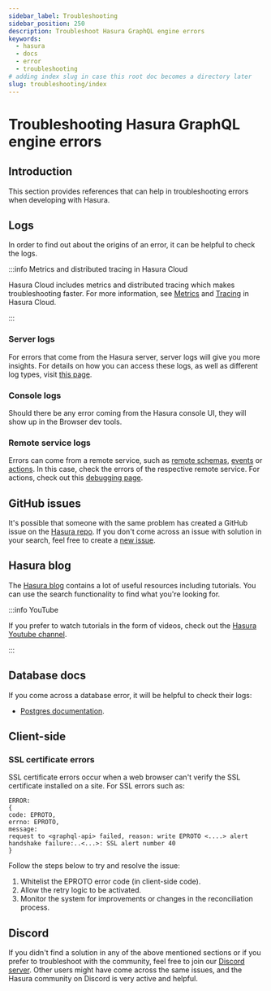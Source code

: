 ```yaml
---
sidebar_label: Troubleshooting
sidebar_position: 250
description: Troubleshoot Hasura GraphQL engine errors
keywords:
  - hasura
  - docs
  - error
  - troubleshooting
# adding index slug in case this root doc becomes a directory later
slug: troubleshooting/index
---
```


# Troubleshooting Hasura GraphQL engine errors

## Introduction

This section provides references that can help in troubleshooting errors
when developing with Hasura.

## Logs

In order to find out about the origins of an error, it can be helpful to
check the logs.

:::info Metrics and distributed tracing in Hasura Cloud

Hasura Cloud includes metrics and distributed tracing which makes
troubleshooting faster. For more information, see [Metrics](/observability/index.mdx)
and [Tracing](/observability/tracing.mdx) in Hasura Cloud.

:::

### Server logs

For errors that come from the Hasura server, server logs will give you
more insights. For details on how you can access these logs, as well as
different log types, visit [this page](/deployment/logging.mdx).

### Console logs

Should there be any error coming from the Hasura console UI, they will
show up in the Browser dev tools.

### Remote service logs

Errors can come from a remote service, such as
[remote schemas](/remote-schemas/index.mdx), [events](/event-triggers/index.mdx) or
[actions](/actions/index.mdx). In this case, check the errors of the respective
remote service. For actions, check out this [debugging page](/actions/debugging.mdx).

## GitHub issues

It's possible that someone with the same problem has created a GitHub
issue on the [Hasura repo](https://github.com/hasura/graphql-engine/issues). If you don't
come across an issue with solution in your search, feel free to create a
[new issue](https://github.com/hasura/graphql-engine/issues/new).

## Hasura blog

The [Hasura blog](https://hasura.io/blog/) contains a lot of useful
resources including tutorials. You can use the search functionality to
find what you're looking for.

:::info YouTube

If you prefer to watch tutorials in the form of videos, check out the
[Hasura Youtube
channel](https://www.youtube.com/channel/UCZo1ciR8pZvdD3Wxp9aSNhQ).

:::

## Database docs

If you come across a database error, it will be helpful to check their logs:

- [Postgres documentation](https://www.postgresql.org/docs/current/index.html).

## Client-side

### SSL certificate errors

SSL certificate errors occur when a web browser can't verify the SSL certificate installed on a site. For SSL errors such as:

```
ERROR:
{
code: EPROTO,
errno: EPROTO,
message:
request to <graphql-api> failed, reason: write EPROTO <....> alert handshake failure:..<...>: SSL alert number 40
}
```

Follow the steps below to try and resolve the issue:
1. Whitelist the EPROTO error code (in client-side code).
2. Allow the retry logic to be activated.
3. Monitor the system for improvements or changes in the reconciliation process.

## Discord

If you didn't find a solution in any of the above mentioned sections or
if you prefer to troubleshoot with the community, feel free to join our
[Discord server](https://hasura.io/discord). Other users might have come
across the same issues, and the Hasura community on Discord is very
active and helpful.
